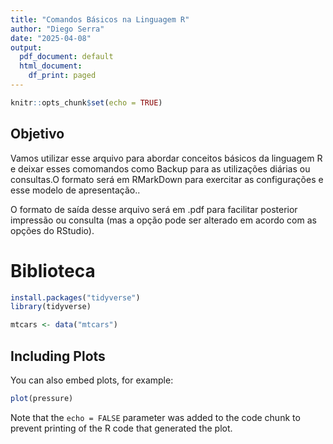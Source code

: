 ```yaml
---
title: "Comandos Básicos na Linguagem R"
author: "Diego Serra"
date: "2025-04-08"
output:
  pdf_document: default
  html_document:
    df_print: paged
---
```


```r
knitr::opts_chunk$set(echo = TRUE)
```

## Objetivo

Vamos utilizar esse arquivo para abordar conceitos básicos da linguagem R e deixar esses comomandos como Backup para as utilizações diárias ou consultas.O formato será em RMarkDown para exercitar as configurações e esse modelo de apresentação..

O formato de saída desse arquivo será em .pdf para facilitar posterior impressão ou consulta (mas a opção pode ser alterado em acordo com as opções do RStudio). 

# Biblioteca

```r
install.packages("tidyverse")
library(tidyverse)
```



```r
mtcars <- data("mtcars")

```

## Including Plots

You can also embed plots, for example:

```r
plot(pressure)
```

Note that the `echo = FALSE` parameter was added to the code chunk to prevent printing of the R code that generated the plot.
